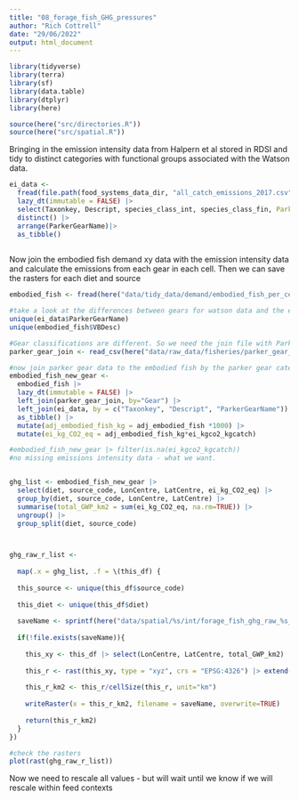```yaml
---
title: "08_forage_fish_GHG_pressures"
author: "Rich Cottrell"
date: "29/06/2022"
output: html_document
---
```


```r
library(tidyverse)
library(terra)
library(sf)
library(data.table)
library(dtplyr)
library(here)

source(here("src/directories.R"))
source(here("src/spatial.R"))


```

Bringing in the emission intensity data from Halpern et al stored in RDSI and tidy to distinct categories with functional groups associated with the Watson data.
```r

ei_data <- 
  fread(file.path(food_systems_data_dir, "all_catch_emissions_2017.csv")) |> 
  lazy_dt(immutable = FALSE) |> 
  select(Taxonkey, Descript, species_class_int, species_class_fin, ParkerGearName = gear_type, ei_kgco2_kgcatch) |> 
  distinct() |> 
  arrange(ParkerGearName)|> 
  as_tibble()
  

```

Now join the embodied fish demand xy data with the emission intensity data and calculate the emissions from each gear in each cell. Then we can save the rasters for each diet and source

```r

embodied_fish <- fread(here("data/tidy_data/demand/embodied_fish_per_cell.csv"))

#take a look at the differences between gears for watson data and the ei data 
unique(ei_data$ParkerGearName)
unique(embodied_fish$VBDesc)

#Gear classifications are different. So we need the join file with Parker Data created in Halpern et al food systems project
parker_gear_join <- read_csv(here("data/raw_data/fisheries/parker_gear_join.csv"))

#now join parker gear data to the embodied fish by the parker gear categories, species and description from watson. Adjust the emissions intensities to reflect per tonne pressures
embodied_fish_new_gear <- 
  embodied_fish |> 
  lazy_dt(immutable = FALSE) |> 
  left_join(parker_gear_join, by="Gear") |> 
  left_join(ei_data, by = c("Taxonkey", "Descript", "ParkerGearName")) |> 
  as_tibble() |> 
  mutate(adj_embodied_fish_kg = adj_embodied_fish *1000) |> 
  mutate(ei_kg_CO2_eq = adj_embodied_fish_kg*ei_kgco2_kgcatch)

#embodied_fish_new_gear |> filter(is.na(ei_kgco2_kgcatch))
#no missing emissions intensity data - what we want.


ghg_list <- embodied_fish_new_gear |> 
  select(diet, source_code, LonCentre, LatCentre, ei_kg_CO2_eq) |> 
  group_by(diet, source_code, LonCentre, LatCentre) |> 
  summarise(total_GWP_km2 = sum(ei_kg_CO2_eq, na.rm=TRUE)) |> 
  ungroup() |> 
  group_split(diet, source_code)



ghg_raw_r_list <- 
  
  map(.x = ghg_list, .f = \(this_df) {
  
  this_source <- unique(this_df$source_code)
  
  this_diet <- unique(this_df$diet)
  
  saveName <- sprintf(here("data/spatial/%s/int/forage_fish_ghg_raw_%s_%s.tif"), this_diet, this_diet, this_source)
  
  if(!file.exists(saveName)){
    
    this_xy <- this_df |> select(LonCentre, LatCentre, total_GWP_km2)
    
    this_r <- rast(this_xy, type = "xyz", crs = "EPSG:4326") |> extend(ext(rast(res=0.5)))
    
    this_r_km2 <- this_r/cellSize(this_r, unit="km")
    
    writeRaster(x = this_r_km2, filename = saveName, overwrite=TRUE)
    
    return(this_r_km2)
  }
})

#check the rasters
plot(rast(ghg_raw_r_list))

```

Now we need to rescale all values - but will wait until we know if we will rescale within feed contexts

```r

```

